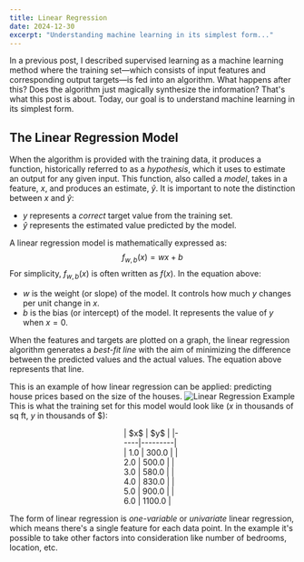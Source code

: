 ```yaml
---
title: Linear Regression
date: 2024-12-30
excerpt: "Understanding machine learning in its simplest form..."
---
```

In a previous post, I described supervised learning as a machine learning method where the training set—which consists of input features and corresponding output targets—is fed into an algorithm. What happens after this? Does the algorithm just magically synthesize the information? That's what this post is about. Today, our goal is to understand machine learning in its simplest form.

## The Linear Regression Model
When the algorithm is provided with the training data, it produces a function, historically referred to as a _hypothesis_, which it uses to estimate an output for any given input. This function, also called a _model_, takes in a feature, $x$, and produces an estimate, $\hat{y}$. It is important to note the distinction between $x$ and $\hat{y}$:
- $y$ represents a _correct_ target value from the training set.
- $\hat{y}$ represents the estimated value predicted by the model.

A linear regression model is mathematically expressed as:
$$
f_{w,b}(x) = wx + b
$$
For simplicity, $f_{w,b}(x)$ is often written as $f(x)$. In the equation above:
- $w$ is the weight (or slope) of the model. It controls how much $y$ changes per unit change in $x$.
- $b$ is the bias (or intercept) of the model. It represents the value of $y$ when $x = 0$.

When the features and targets are plotted on a graph, the linear regression algorithm generates a _best-fit line_ with the aim of minimizing the difference between the predicted values and the actual values. The equation above represents that line.

This is an example of how linear regression can be applied: predicting house prices based on the size of the houses.
![Linear Regression Example](../images/linear_regression.png)
This is what the training set for this model would look like ($x$ in thousands of sq ft, $y$ in thousands of $):
<div style="width: 20%; margin: auto;">
| $x$ |   $y$   |
|-----|---------|
| 1.0 |  300.0  |
| 2.0 |  500.0  |
| 3.0 |  580.0  |
| 4.0 |  830.0  |
| 5.0 |  900.0  |
| 6.0 | 1100.0  |
</div>

The form of linear regression is _one-variable_ or _univariate_ linear regression, which means there's a single feature for each data point. In the example it's possible to take other factors into consideration like number of bedrooms, location, etc.
